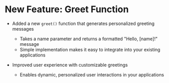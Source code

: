 # New Feature: Greet Function

- Added a new `greet()` function that generates personalized greeting messages
  - Takes a name parameter and returns a formatted "Hello, [name]!" message
  - Simple implementation makes it easy to integrate into your existing applications

- Improved user experience with customizable greetings
  - Enables dynamic, personalized user interactions in your applications